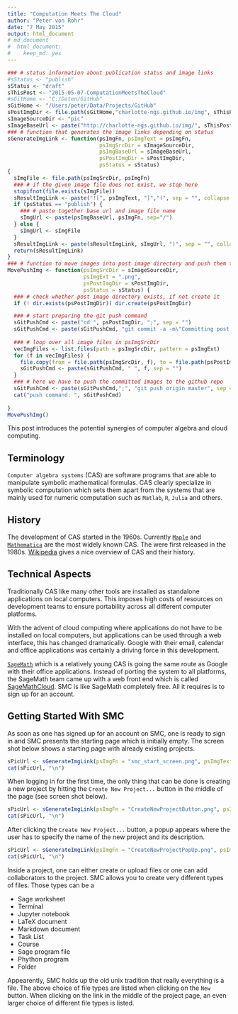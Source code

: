 ```yaml
---
title: "Computation Meets The Cloud"
author: "Peter von Rohr"
date: "7 May 2015"
output: html_document
# md_document
#  html_document:
#    keep_md: yes
---
```


```r
### # status information about publication status and image links
#sStatus <- "publish"
sStatus <- "draft"
sThisPost <- "2015-05-07-ComputationMeetsTheCloud"
#sGitHome <- "C:/Daten/GitHub"
sGitHome <- "/Users/peter/Data/Projects/GitHub"
sPostImgDir <- file.path(sGitHome,"charlotte-ngs.github.io/img", sThisPost)
sImageSourceDir <- "pic"
sImageBaseUrl <- paste("http://charlotte-ngs.github.io/img/", sThisPost, sep = "")
### # function that generates the image links depending on status
sGenerateImgLink <- function(psImgFn, psImgText = psImgFn, 
                             psImgSrcDir = sImageSourceDir,
                             psImgBaseUrl = sImageBaseUrl,
                             psPostImgDir = sPostImgDir, 
                             psStatus = sStatus)
{
  sImgFile <- file.path(psImgSrcDir, psImgFn)
  ### # if the given image file does not exist, we stop here
  stopifnot(file.exists(sImgFile))
  sResultImgLink <- paste("![", psImgText, "]","(", sep = "", collapse = "")
  if (psStatus == "publish") {
    ### # paste together base url and image file name
    sImgUrl <- paste(psImgBaseUrl, psImgFn, sep="/")
  } else {
    sImgUrl <- sImgFile
  }
  sResultImgLink <- paste(sResultImgLink, sImgUrl, ")", sep = "", collapse = "")
  return(sResultImgLink)
}
### # function to move images into post image directory and push them to github
MovePushImg <- function(psImgSrcDir = sImageSourceDir,
                        psImgExt = ".png",
                        psPostImgDir = sPostImgDir, 
                        psStatus = sStatus) {
  ### # check whether post image directory exists, if not create it
  if (! dir.exists(psPostImgDir)) dir.create(psPostImgDir)

  ### # start preparing the git push command
  sGitPushCmd <- paste("cd ", psPostImgDir, ";", sep = "")
  sGitPushCmd <- paste(sGitPushCmd, "git commit -a -m\"Committing post image\"", sep = "")
  
  ### # loop over all image files in psImgSrcDir
  vecImgFiles <- list.files(path = psImgSrcDir, pattern = psImgExt)
  for (f in vecImgFiles) {
    file.copy(from = file.path(psImgSrcDir, f), to = file.path(psPostImgDir, f))  
    sGitPushCmd <- paste(sGitPushCmd, " ", f, sep = "")
  }
  ### # here we have to push the committed images to the github repo
  sGitPushCmd <- paste(sGitPushCmd,";", "git push origin master", sep ="")
  cat("push command: ", sGitPushCmd)
  
}
MovePushImg()
```

This post introduces the potential synergies of computer algebra and cloud computing.

## Terminology
`Computer algebra systems` (CAS) are software programs that are able to manipulate symbolic mathematical formulas. CAS clearly specialize in symbolic computation which sets them apart from the systems that are mainly used for numeric computation such as `Matlab`, `R`, `Julia` and others. 

## History
The development of CAS started in the 1960s. Currently [`Maple`](http://www.maplesoft.com) and [`Mathematica`](http://www.wolfram.com/mathematica/) are the most widely known CAS. The were first released in the 1980s. [Wikipedia](http://en.wikipedia.org/wiki/Computer_algebra_system) gives a nice overview of CAS and their history. 

## Technical Aspects
Traditionally CAS like many other tools are installed as standalone applications on local computers. This imposes high costs of resources on development teams to ensure portability across all different computer platforms.

With the advent of cloud computing where applications do not have to be installed on local computers, but applications can be used through a web interface, this has changed dramatically. Google with their email, calendar and office applications was certainly a driving force in this development. 

[`SageMath`](http://www.sagemath.org) which is a relatively young CAS is going the same route as Google with their office applications. Instead of porting the system to all platforms, the SageMath team came up with a web front end which is called [SageMathCloud](http://cloud.sagemath.com). SMC is like SageMath completely free. All it requires is to sign up for an account. 

## Getting Started With SMC
As soon as one has signed up for an account on SMC, one is ready to sign in and SMC presents the starting page which is initially empty. The screen shot below shows a starting page with already existing projects. 

```r
sPicUrl <- sGenerateImgLink(psImgFn = "smc_start_screen.png", psImgText = "SMC start screen")
cat(sPicUrl, "\n")
```

When logging in for the first time, the only thing that can be done is creating a new project by hitting the `Create New Project...` button in the middle of the page (see screen shot below). 

```r
sPicUrl <- sGenerateImgLink(psImgFn = "CreateNewProjectButton.png", psImgText = "Create New Project Button")
cat(sPicUrl, "\n")
```


After clicking the `Create New Project...` button, a popup appears where the user has to specify the name of the new project and its description.

```r
sPicUrl <- sGenerateImgLink(psImgFn = "CreateNewProjectPopUp.png", psImgText = "Create New Project Popup")
cat(sPicUrl, "\n")
```


Inside a project, one can either create or upload files or one can add collaborators to the project. SMC allows you to create very different types of files. Those types can be a

* Sage worksheet
* Terminal
* Jupyter notebook
* LaTeX document
* Markdown document
* Task List
* Course
* Sage program file
* Phython program
* Folder

Appearently, SMC holds up the old unix tradition that really everything is a file. The above choice of file types are listed when clicking on the `New` button. When clicking on the link in the middle of the project page, an even larger choice of different file types is listed. 


